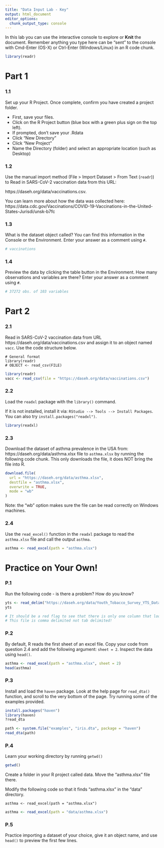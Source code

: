 ```yaml
---
title: "Data Input Lab - Key"
output: html_document
editor_options: 
  chunk_output_type: console
---
```


In this lab you can use the interactive console to explore or **Knit** the document. 
Remember anything you type here can be "sent" to the console with Cmd-Enter (OS-X) or Ctrl-Enter (Windows/Linux) in an R code chunk.

```r
library(readr)
```

# Part 1  

### 1.1 

Set up your R Project. Once complete, confirm you have created a project folder.

- First, save your files.
- Click on the R Project button (blue box with a green plus sign on the top left).
- If prompted, don't save your .Rdata
- Click "New Directory"
- Click "New Project"
- Name the Directory (folder) and select an appropriate location (such as Desktop)

### 1.2

Use the manual import method (File > Import Dataset > From Text (`readr`)) to Read in SARS-CoV-2 vaccination data from this URL:

https://daseh.org/data/vaccinations.csv. 

You can learn more about how the data was collected here: https://data.cdc.gov/Vaccinations/COVID-19-Vaccinations-in-the-United-States-Jurisdi/unsk-b7fc

### 1.3

What is the dataset object called? You can find this information in the Console or the Environment. Enter your answer as a comment using `#`.

```r
# vaccinations
```

### 1.4

Preview the data by clicking the table button in the Environment. How many observations and variables are there? Enter your answer as a comment using `#`.

```r
# 37272 obs. of 103 variables
```


# Part 2

### 2.1

Read in SARS-CoV-2 vaccination data from URL 
https://daseh.org/data/vaccinations.csv
and assign it to an object named `vacc`. Use the code structure below.

```
# General format
library(readr)
# OBJECT <- read_csv(FILE)
```

```r
library(readr)
vacc <- read_csv(file = "https://daseh.org/data/vaccinations.csv")
```

### 2.2

Load the `readxl` package with the `library()` command. 

If it is not installed, install it via: `RStudio --> Tools --> Install Packages`. You can also try `install.packages("readxl")`.

```r
library(readxl)
```

### 2.3

Download the dataset of asthma prevalence in the USA from: https://daseh.org/data/asthma.xlsx file to `asthma.xlsx` by running the following code chunk. This only downloads the file, it does NOT bring the file into R.

```r
download.file(
  url = "https://daseh.org/data/asthma.xlsx",
  destfile = "asthma.xlsx",
  overwrite = TRUE,
  mode = "wb"
)
```

Note: the "wb" option makes sure the file can be read correctly on Windows machines.

### 2.4

Use the `read_excel()` function in the `readxl` package to read the `asthma.xlsx` file and call the output `asthma`. 

```r
asthma <- read_excel(path = "asthma.xlsx")
```


# Practice on Your Own!

### P.1

Run the following code - is there a problem? How do you know?

```r
yts <- read_delim("https://daseh.org/data/Youth_Tobacco_Survey_YTS_Data.csv", delim = "\t")
yts
```

```r
# It should be a red flag to see that there is only one column that looks like: "YEAR,LocationAbbr,LocationDesc,TopicType,TopicDesc,MeasureDesc..."
# This file is comma delimited not tab delimited!
```

### P.2

By default, R reads the first sheet of an excel file. Copy your code from question 2.4 and add the following argument: `sheet = 2`. Inspect the data using `head()`.

```r
asthma <- read_excel(path = "asthma.xlsx", sheet = 2)
head(asthma)
```

### P.3

Install and load the `haven` package. Look at the help page for `read_dta()` function, and scroll to the very bottom of the page. Try running some of the examples provided.

```r
install.packages("haven")
library(haven)
?read_dta

path <- system.file("examples", "iris.dta", package = "haven")
read_dta(path)
```

### P.4 

Learn your working directory by running `getwd()`

```r
getwd()
```

Create a folder in your R project called data. Move the "asthma.xlsx" file there. 

Modify the following code so that it finds "asthma.xlsx" in the "data" directory.

```
asthma <- read_excel(path = "asthma.xlsx")
```

```r
asthma <- read_excel(path = "data/asthma.xlsx")
```

### P.5

Practice importing a dataset of your choice, give it an object name, and use `head()` to preview the first few lines.

